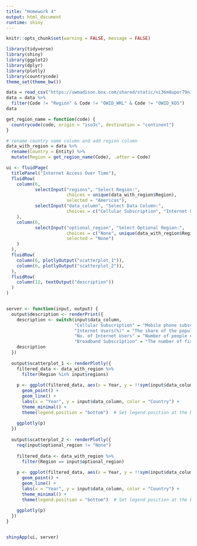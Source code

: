 ---
title: "Homework 4"
output: html_document
runtime: shiny
---

```{r setup, include=FALSE}
knitr::opts_chunk$set(warning = FALSE, message = FALSE)
```

```{r, echo=FALSE}
library(tidyverse)
library(shiny)
library(ggplot2)
library(dplyr)
library(plotly)
library(countrycode)
theme_set(theme_bw())
```

```{r}
data = read_csv("https://uwmadison.box.com/shared/static/ni36m8upor79n1ij1wgjblcslkasbm5c.csv")
data = data %>% 
  filter(Code != "Region" & Code != "OWID_WRL" & Code != "OWID_KOS")
data

get_region_name = function(code) {
  countrycode(code, origin = "iso3c", destination = "continent")
}

# rename country name column and add region column
data_with_region = data %>%
  rename(Country = Entity) %>%
  mutate(Region = get_region_name(Code), .after = Code)
```

```{r}
ui <- fluidPage(
  titlePanel("Internet Access Over Time"),
  fluidRow(
    column(6,
           selectInput("regions", "Select Region:", 
                       choices = unique(data_with_region$Region), 
                       selected = "Americas"),
           selectInput("data_column", "Select Data Column:", 
                       choices = c("Cellular Subscription", "Internet Users(%)", "No. of Internet Users", "Broadband Subscription"))
    ),
    column(6,
           selectInput("optional_region", "Select Optional Region:", 
                       choices = c("None", unique(data_with_region$Region)), 
                       selected = "None")
    )
  ),
  fluidRow(
    column(6, plotlyOutput("scatterplot_1")), 
    column(6, plotlyOutput("scatterplot_2")),
  ),
  fluidRow(
    column(12, textOutput("description"))
  )
)


server <- function(input, output) {
  output$description <- renderPrint({
    description <- switch(input$data_column,
                          "Cellular Subscription" = "Mobile phone subscriptions per 100 people. This number can get over 100 when the  average person has more than one subscription to a mobile service.",
                          "Internet Users(%)" = "The share of the population that is accessing the internet for all countries of the world.",
                          "No. of Internet Users" = "Number of people using the Internet in every country.",
                          "Broadband Subscription" = "The number of fixed broadband subscriptions per 100 people. This refers to fixed subscriptions to high-speed access to the public Internet (a TCP/IP connection), at downstream speeds equal to, or greater than, 256 kbit/s.")
    description
  })  
  
  output$scatterplot_1 <- renderPlotly({
    filtered_data <- data_with_region %>%
      filter(Region %in% input$regions)
    
    p <- ggplot(filtered_data, aes(x = Year, y = !!sym(input$data_column), color = Country)) +
      geom_point() +
      geom_line() +
      labs(x = "Year", y = input$data_column, color = "Country") +
      theme_minimal() +
      theme(legend.position = "bottom")  # Set legend position at the bottom
    
    ggplotly(p)
  })
  
  output$scatterplot_2 <- renderPlotly({
    req(input$optional_region != "None")
    
    filtered_data <- data_with_region %>%
      filter(Region == input$optional_region)
    
    p <- ggplot(filtered_data, aes(x = Year, y = !!sym(input$data_column), color = Country)) +
      geom_point() +
      geom_line() +
      labs(x = "Year", y = input$data_column, color = "Country") +
      theme_minimal() +
      theme(legend.position = "bottom")  # Set legend position at the bottom
    
    ggplotly(p)
  })
}


shinyApp(ui, server)
```


